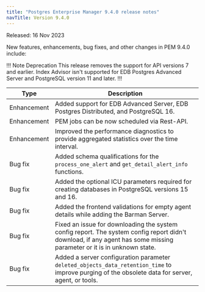 ```yaml
---
title: "Postgres Enterprise Manager 9.4.0 release notes"
navTitle: Version 9.4.0
---
```


Released: 16 Nov 2023

New features, enhancements, bug fixes, and other changes in PEM 9.4.0 include:

!!! Note Deprecation
This release removes the support for API versions 7 and earlier.
Index Advisor isn't supported for EDB Postgres Advanced Server and PostgreSQL version 11 and later.
!!!


| Type        | Description                                                                                       | 
| ----------- | ------------------------------------------------------------------------------------------------- |
| Enhancement | Added support for EDB Advanced Server, EDB Postgres Distributed, and PostgreSQL 16.               |
| Enhancement | PEM jobs can be now scheduled via Rest-API.                                                       |
| Enhancement | Improved the performance diagnostics to provide aggregated statistics over the time interval.     |
| Bug&nbsp;fix | Added schema qualifications for the `process_one_alert` and `get_detail_alert_info` functions.   |
| Bug&nbsp;fix | Added the optional ICU parameters required for creating databases in PostgreSQL versions 15 and 16. |
| Bug&nbsp;fix | Added the frontend validations for empty agent details while adding the Barman Server.            |
| Bug&nbsp;fix | Fixed an issue for downloading the system config report. The system config report didn't download, if any agent has some missing parameter or it is in unknown state. |
| Bug&nbsp;fix | Added a server configuration parameter `deleted_objects_data_retention_time` to improve purging of the obsolete data for server, agent, or tools. |
